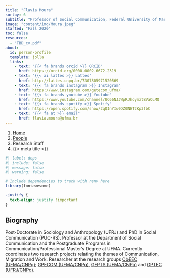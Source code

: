 ```yaml
---
title: "Flavia Moura"
sortby: 6
subtitle: "Professor of Social Communication, Federal University of Maranhão"
image: "content/img/Moura.jpeg"
started: "Fall 2020"
toc: false
resources: 
  - "TBD_cv.pdf"
about:
  id: person-profile
  template: jolla
  links:
    - text: "{{< fa brands orcid >}} ORCID"
      href: https://orcid.org/0000-0002-6672-2319
    - text: "{{< ai lattes >}} Lattes"
      href: http://lattes.cnpq.br/7307805971520569 
    - text: "{{< fa brands instagram >}} Instagram"
      href: https://www.instagram.com/getecom_ufma/       
    - text: "{{< fa brands youtube >}} Youtube"
      href: https://www.youtube.com/channel/UC66NJJWpRJhoymztBVaOLMQ
    - text: "{{< fa brands spotify >}} Spotify"
      href: https://open.spotify.com/show/2qQInYIu0DZ0NET2Kp3fbC     
    - text: "{{< fa at >}} email"
      href: flavia.moura@ufma.br                
---
```


```{=html}
<nav aria-label="breadcrumb">
  <ol class="breadcrumb">
    <li class="breadcrumb-item"><a href="../../index.html">Home</a></li>
    <li class="breadcrumb-item"><a href="../../people.html">People</a></li>
    <li class="breadcrumb-item active">Research Staff</li>
    <li class="breadcrumb-item active" aria-current="page">{{< meta title >}}</li>
  </ol>
</nav>
```

:::{#person-profile}
:::

```r
#| label: deps
#| include: false
#| message: false
#| warning: false

# Include dependencies to track with renv here
library(fontawesome)

```

```css
.justify {
  text-align: justify !important
}
```

::: {.justify}

## Biography

Post-Doctorate in Sociology and Anthropology (UFRJ) and PhD in Social Communication (PUC-RS). Professor at the Department of Social Communication and the Postgraduate Programs in Communication/Professional Master's Degree at UFMA. Currently coordinates two research projects relating the themes of Communication, Migration and Work. Researcher at the research groups [ObEEC (UFMA/CNPq)](https://portalpadrao.ufma.br/ppgcompro/grupos-de-pesquisa/obeec); [GPECOM (UFMA/CNPq)](https://portalpadrao.ufma.br/ppgcompro/grupos-de-pesquisa/grupo-de-pesquisa-e-estrategias-em-comunicacao), [GEPTS (UFMA/CNPq)](https://gepfs.ufma.br) and [GPTEC (UFRJ/CNPq)](https://www.gptec.org).


:::